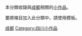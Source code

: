 {{hiddencat}}
本分類收錄與[[成都|成都]]相關的[[Wikipedia:小作品|小作品]]。

要將條目加入此分類中，請使用'''{{tl|成都小作品}}'''模板。

[[Category:成都|]]
[[Category:四川小作品|Category:四川小作品]]